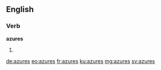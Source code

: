 ==English==

===Verb===
'''azures'''

# {{third-person singular of|azure}}

[[de:azures]]
[[eo:azures]]
[[fr:azures]]
[[ku:azures]]
[[mg:azures]]
[[sv:azures]]